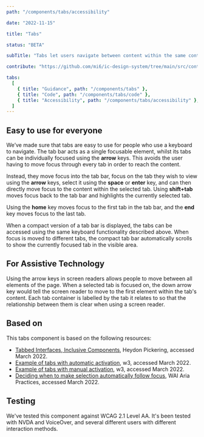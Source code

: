 ```yaml
---
path: "/components/tabs/accessibility"

date: "2022-11-15"

title: "Tabs"

status: "BETA"

subTitle: "Tabs let users navigate between content within the same context. Tabs organise complex layouts by moving content into multiple sections."

contribute: "https://github.com/mi6/ic-design-system/tree/main/src/content/structured/components/tabs.mdx"

tabs:
  [
    { title: "Guidance", path: "/components/tabs" },
    { title: "Code", path: "/components/tabs/code" },
    { title: "Accessibility", path: "/components/tabs/accessibility" },
  ]
---
```


## Easy to use for everyone

We’ve made sure that tabs are easy to use for people who use a keyboard to navigate. The tab bar acts as a single focusable element, whilst its tabs can be individually focused using the **arrow** keys. This avoids the user having to move focus through every tab in order to reach the content.

Instead, they move focus into the tab bar, focus on the tab they wish to view using the **arrow** keys, select it using the **space** or **enter** key, and can then directly move focus to the content within the selected tab. Using **shift+tab** moves focus back to the tab bar and highlights the currently selected tab.

Using the **home** key moves focus to the first tab in the tab bar, and the **end** key moves focus to the last tab.

When a compact version of a tab bar is displayed, the tabs can be accessed using the same keyboard functionality described above. When focus is moved to different tabs, the compact tab bar automatically scrolls to show the currently focused tab in the visible area.

## For Assistive Technology

Using the arrow keys in screen readers allows people to move between all elements of the page. When a selected tab is focused on, the down arrow key would tell the screen reader to move to the first element within the tab's content. Each tab container is labelled by the tab it relates to so that the relationship between them is clear when using a screen reader.

## Based on

This tabs component is based on the following resources:

- [Tabbed Interfaces, Inclusive Components](https://inclusive-components.design/tabbed-interfaces/), Heydon Pickering, accessed March 2022.
- [Example of tabs with automatic activation](https://www.w3.org/TR/wai-aria-practices/examples/tabs/tabs-1/tabs.html), w3, accessed March 2022.
- [Example of tabs with manual activation](https://www.w3.org/TR/wai-aria-practices/examples/tabs/tabs-2/tabs.html), w3, accessed March 2022.
- [Deciding when to make selection automatically follow focus](https://www.w3.org/TR/wai-aria-practices/#kbd_selection_follows_focus), WAI Aria Practices, accessed March 2022.

## Testing

We've tested this component against WCAG 2.1 Level AA. It's been tested with NVDA and VoiceOver, and several different users with different interaction methods.
